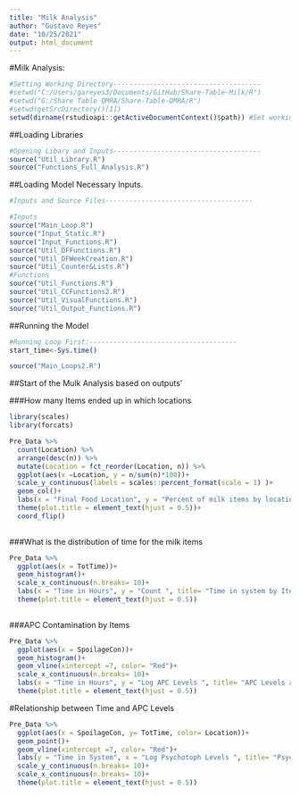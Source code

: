 ```yaml
---
title: "Milk Analysis"
author: "Gustavo Reyes"
date: "10/25/2021"
output: html_document
---
```

#Milk Analysis: 

```r
#Setting Working Directory-------------------------------------
#setwd("C:/Users/gareyes3/Documents/GitHub/Share-Table-Milk/R") 
#setwd("G:/Share Table QMRA/Share-Table-QMRA/R")
#setwd(getSrcDirectory()[1])
setwd(dirname(rstudioapi::getActiveDocumentContext()$path)) #Set working directory to the path of document
```

##Loading Libraries
```r
#Opening Libary and Inputs-------------------------------------
source("Util_Library.R")
source("Functions_Full_Analysis.R")
```


##Loading Model Necessary Inputs. 
```r
#Inputs and Source Files-------------------------------------

#Inputs
source("Main_Loop.R")
source("Input_Static.R")
source("Input_Functions.R")
source("Util_DFFunctions.R")
source("Util_DFWeekCreation.R")
source("Util_Counter&Lists.R")
#Functions
source("Util_Functions.R")
source("Util_CCFunctions2.R")
source("Util_VisualFunctions.R")
source("Util_Output_Functions.R")

```

##Running the  Model
```r
#Running Loop First:-------------------------------------
start_time<-Sys.time()

source("Main_Loops2.R")
```


##Start of the Mulk Analysis based on outputs'

###How many Items ended up in which locations
```r
library(scales)
library(forcats)

Pre_Data %>% 
  count(Location) %>% 
  arrange(desc(n)) %>% 
  mutate(Location = fct_reorder(Location, n)) %>%
  ggplot(aes(x =Location, y = n/sum(n)*100))+
  scale_y_continuous(labels = scales::percent_format(scale = 1) )+
  geom_col()+
  labs(x = "Final Food Location", y = "Percent of milk items by location", title= "Final Location for milk-Donation happends end of week")+
  theme(plot.title = element_text(hjust = 0.5))+
  coord_flip()
  
```

###What is the distribution of time for the milk items

```r
Pre_Data %>%
  ggplot(aes(x = TotTime))+
  geom_histogram()+
  scale_x_continuous(n.breaks= 10)+
  labs(x = "Time in Hours", y = "Count ", title= "Time in system by Item week")+
  theme(plot.title = element_text(hjust = 0.5))
  

```

###APC Contamination by Items

```r
Pre_Data %>%
  ggplot(aes(x = SpoilageCon))+
  geom_histogram()+
  geom_vline(xintercept =7, color= "Red")+
  scale_x_continuous(n.breaks= 10)+
  labs(x = "Time in Hours", y = "Log APC Levels ", title= "APC Levels all milk items")+
  theme(plot.title = element_text(hjust = 0.5))
```

#Relationship between Time and APC Levels
```r
Pre_Data %>% 
  ggplot(aes(x = SpoilageCon, y= TotTime, color= Location))+
  geom_point()+
  geom_vline(xintercept =7, color= "Red")+
  labs(y = "Time in System", x = "Log Psychotoph Levels ", title= "Psychotrophic levels vs total time in system, milk Items- Week")+
  scale_y_continuous(n.breaks= 10)+
  scale_x_continuous(n.breaks= 10)+
  theme(plot.title = element_text(hjust = 0.5))
```


#
```r

```



